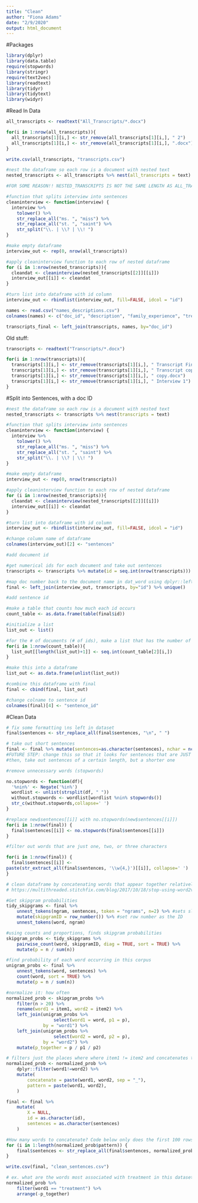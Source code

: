 ```yaml
---
title: "Clean"
author: "Fiona Adams"
date: "2/9/2020"
output: html_document
---
```


#Packages
```r
library(dplyr)
library(data.table)
require(stopwords)
library(stringr)
require(text2vec)
library(readtext)
library(tidyr)
library(tidytext)
library(widyr)
```

#Read In Data
```r
all_transcripts <- readtext("All_Transcripts/*.docx")

for(i in 1:nrow(all_transcripts)){
  all_transcripts[1][i,] <- str_remove(all_transcripts[1][i,], " 2")
  all_transcripts[1][i,] <- str_remove(all_transcripts[1][i,], ".docx")
}

write.csv(all_transcripts, "transcripts.csv")

#nest the dataframe so each row is a document with nested text
nested_transcripts <- all_transcripts %>% nest(all_transcripts = text)

#FOR SOME REASON!! NESTED_TRANSCRIPTS IS NOT THE SAME LENGTH AS ALL_TRANSCRIPTS?? This is why this isn't working!!!

#function that splits interview into sentences
cleaninterview <- function(interview) {
  interview %>% 
    tolower() %>%
    str_replace_all("ms. ", "miss") %>%
    str_replace_all("st. ", "saint") %>%
    str_split("\\. | \\? | \\! ")
}

#make empty dataframe
interview_out <- rep(0, nrow(all_transcripts))

#apply cleaninterview function to each row of nested dataframe
for (i in 1:nrow(nested_transcripts)){
  cleandat <- cleaninterview(nested_transcripts[[2]][[i]])
  interview_out[[i]] <- cleandat
}

#turn list into dataframe with id column
interview_out <- rbindlist(interview_out, fill=FALSE, idcol = "id")
```

```r
names <- read.csv("names_descriptions.csv")
colnames(names) <- c("doc_id", "description", "family_experience", "treatment_prof", "personal_experience")

transcripts_final <- left_join(transcripts, names, by="doc_id")
```
Old stuff:
```r
transcripts <- readtext("Transcripts/*.docx")

for(i in 1:nrow(transcripts)){
  transcripts[1][i,] <- str_remove(transcripts[1][i,], " Transcript Final copy.docx")
  transcripts[1][i,] <- str_remove(transcripts[1][i,], " Transcript copy.docx")
  transcripts[1][i,] <- str_remove(transcripts[1][i,], " copy.docx")
  transcripts[1][i,] <- str_remove(transcripts[1][i,], " Interview 1")
}
```


#Split into Sentences, with a doc ID
```r
#nest the dataframe so each row is a document with nested text
nested_transcripts <- transcripts %>% nest(transcripts = text)

#function that splits interview into sentences
cleaninterview <- function(interview) {
  interview %>% 
    tolower() %>%
    str_replace_all("ms. ", "miss") %>%
    str_replace_all("st. ", "saint") %>%
    str_split("\\. | \\? | \\! ")
}

#make empty dataframe
interview_out <- rep(0, nrow(transcripts))

#apply cleaninterview function to each row of nested dataframe
for (i in 1:nrow(nested_transcripts)){
  cleandat <- cleaninterview(nested_transcripts[[2]][[i]])
  interview_out[[i]] <- cleandat
}

#turn list into dataframe with id column
interview_out <- rbindlist(interview_out, fill=FALSE, idcol = "id")

#change column name of dataframe
colnames(interview_out)[2] <- "sentences"

#add document id

#get numerical ids for each document and take out sentences
transcripts <- transcripts %>% mutate(id = seq.int(nrow(transcripts))) %>% select(id, doc_id)

#map doc number back to the document name in dat_word using dplyr::left_join
final <- left_join(interview_out, transcripts, by="id") %>% unique()

#add sentence id

#make a table that counts how much each id occurs
count_table <- as.data.frame(table(final$id))

#initialize a list
list_out <- list()

#for the # of documents (# of ids), make a list that has the number of sentences in each doc 
for(i in 1:nrow(count_table)){
  list_out[[length(list_out)+1]] <- seq.int(count_table[2][i,])
}

#make this into a dataframe
list_out <- as.data.frame(unlist(list_out))

#combine this dataframe with final
final <- cbind(final, list_out)

#change colname to sentence id
colnames(final)[4] <- "sentence_id"
```

#Clean Data
```r
# fix some formatting \ns left in dataset
final$sentences <- str_replace_all(final$sentences, "\n", " ")

# take out short sentences
final <- final %>% mutate(sentences=as.character(sentences), nchar = nchar(sentences)) %>% filter(nchar>35)
#FUTURE STEP: change this so that it looks for sentences that are JUST stopwords and erases those, instead of taking out sentences of a certain length
#then, take out sentences of a certain length, but a shorter one

#remove unnecessary words (stopwords)

no.stopwords <- function(df){
  '%nin%' <- Negate('%in%')
  wordlist <- unlist(strsplit(df, " "))
  without.stopwords <- wordlist[wordlist %nin% stopwords()]
  str_c(without.stopwords,collapse=' ')  
}

#replace new$sentences[[i]] with no.stopwords(new$sentences[[i]])
for(i in 1:nrow(final)) {
  final$sentences[[i]] <- no.stopwords(final$sentences[[i]])
}

#filter out words that are just one, two, or three characters

for(i in 1:nrow(final)) {
  final$sentences[[i]] <-
paste(str_extract_all(final$sentences, '\\w{4,}')[[i]], collapse=' ')
}

# clean dataframe by concatenating words that appear together relatively often
# https://multithreaded.stitchfix.com/blog/2017/10/18/stop-using-word2vec/

#Get skipgram probabilities
tidy_skipgrams <- final %>%
    unnest_tokens(ngram, sentences, token = "ngrams", n=2) %>% #sets sliding window of 2
    mutate(skipgramID = row_number()) %>% #set row number as the ID
    unnest_tokens(word, ngram)

#using counts and proportions, finds skipgram probabilities
skipgram_probs <- tidy_skipgrams %>%
    pairwise_count(word, skipgramID, diag = TRUE, sort = TRUE) %>%
    mutate(p = n / sum(n))

#find probability of each word occurring in this corpus
unigram_probs <- final %>%
    unnest_tokens(word, sentences) %>%
    count(word, sort = TRUE) %>%
    mutate(p = n / sum(n))

#normalize it: how often 
normalized_prob <- skipgram_probs %>%
    filter(n > 20) %>%
    rename(word1 = item1, word2 = item2) %>%
    left_join(unigram_probs %>%
                  select(word1 = word, p1 = p),
              by = "word1") %>%
    left_join(unigram_probs %>%
                  select(word2 = word, p2 = p),
              by = "word2") %>%
    mutate(p_together = p / p1 / p2)

# filters just the places where where item1 != item2 and concatenates these words
normalized_prob <- normalized_prob %>%
    dplyr::filter(word1!=word2) %>%
    mutate(
        concatenate = paste(word1, word2, sep = "_"),
        pattern = paste(word1, word2),
    )

final <- final %>%
    mutate(
        X = NULL,
        id = as.character(id),
        sentences = as.character(sentences)
    )

#How many words to concatenate? Code below only does the first 100 rows. We shouldn't do all of them, but what should be the threshold?
for (i in 1:length(normalized_prob$pattern)) {
    final$sentences <- str_replace_all(final$sentences, normalized_prob$pattern[i], normalized_prob$concatenate[i])
}
```

```r
write.csv(final, "clean_sentences.csv")
```

```r
# ex. what are the words most associated with treatment in this dataset? 
normalized_prob %>%
    filter(word1 == "treatment") %>%
    arrange(-p_together)
``` 